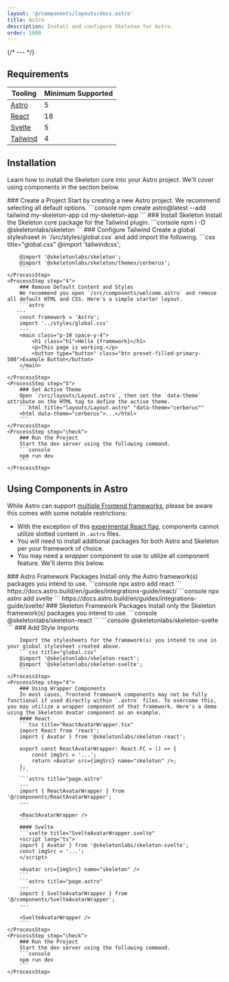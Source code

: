 ```yaml
---
layout: '@/components/layouts/docs.astro'
title: Astro
description: Install and configure Skeleton for Astro.
order: 1000
---
```



{/* --- */}

## Requirements

| Tooling                              | Minimum Supported |
| ------------------------------------ | ----------------- |
| [Astro](https://vite.dev/)           | 5                 |
| [React](https://react.dev/)          | 18                |
| [Svelte](https://svelte.dev/)        | 5                 |
| [Tailwind](https://tailwindcss.com/) | 4                 |

## Installation

Learn how to install the Skeleton core into your Astro project. We'll cover using components in the section below.

<Process>
    <ProcessStep step="1">
        ### Create a Project
        Start by creating a new Astro project. We recommend selecting all default options.
        ```console
        npm create astro@latest --add tailwind my-skeleton-app
		cd my-skeleton-app
        ```
    </ProcessStep>
    <ProcessStep step="2">
        ### Install Skeleton
        Install the Skeleton core package for the Tailwind plugin.
        ```console
        npm i -D @skeletonlabs/skeleton
        ```
    </ProcessStep>
    <ProcessStep step="3">
        ### Configure Tailwind
      	Create a global styleshseet in `/src/styles/global.css` and add import the following.
         ```css title="global.css"
        @import 'tailwindcss';

        @import '@skeletonlabs/skeleton';
        @import '@skeletonlabs/skeleton/themes/cerberus';
        ```
    </ProcessStep>
    <ProcessStep step="4">
        ### Remove Default Content and Styles
        We recommend you open `/src/components/welcome.astro` and remove all default HTML and CSS. Here's a simple starter layout.
        ```astro
       ---
    	const framework = 'Astro';
    	import '../styles/global.css'
    	---
    	<main class="p-10 space-y-4">
    		<h1 class="h1">Hello {framework}</h1>
    		<p>This page is working.</p>
    		<button type="button" class="btn preset-filled-primary-500">Example Button</button>
    	</main>
    	```
    </ProcessStep>
    <ProcessStep step="5">
        ### Set Active Theme
        Open `/src/layouts/Layout.astro`, then set the `data-theme` attribute on the HTML tag to define the active theme.
        ```html title="layouts/Layout.astro" "data-theme="cerberus""
        <html data-theme="cerberus">...</html>
        ```
    </ProcessStep>
    <ProcessStep step="check">
        ### Run the Project
        Start the dev server using the following command.
    	```console
    	npm run dev
        ```
    </ProcessStep>

</Process>

## Using Components in Astro

While Astro can support [multiple Frontend frameworks](https://docs.astro.build/en/guides/integrations-guide/), please be aware this comes with some notable restrictions:

- With the exception of this [experimental React flag](https://docs.astro.build/en/guides/integrations-guide/react/#children-parsing), components cannot utilize slotted content in `.astro` files.
- You will need to install additional packages for both Astro and Skeleton per your framework of choice.
- You may need a _wrapper_ component to use to utilize all component feature. We'll demo this below.

<Process>
	<ProcessStep step="1">
        ### Astro Framework Packages
        Install only the Astro framework(s) packages you intend to use.
        ```console
        npx astro add react
        ```
		https://docs.astro.build/en/guides/integrations-guide/react/
        ```console
		npx astro add svelte
        ```
		https://docs.astro.build/en/guides/integrations-guide/svelte/
    </ProcessStep>
	<ProcessStep step="2">
        ### Skeleton Framework Packages
        Install only the Skeleton framework(s) packages you intend to use.
        ```console
       	@skeletonlabs/skeleton-react
        ```
        ```console
		@skeletonlabs/skeleton-svelte
        ```
    </ProcessStep>
    	<ProcessStep step="3">
        ### Add Style Imports
        
        Import the stylesheets for the framework(s) you intend to use in your global stylesheet created above.
        ```css title="global.css"
        @import '@skeletonlabs/skeleton-react'; 
        @import '@skeletonlabs/skeleton-svelte';
        ```
    </ProcessStep>
    <ProcessStep step="4">
        ### Using Wrapper Components
        In most cases, frontend framework components may not be fully functional if used directly within `.astro` files. To overcome this, you may utilize a wrapper component of that framework. Here's a demo using the Skeleton Avatar component as an example.
    	#### React
    	```tsx title="ReactAvatarWrapper.tsx"
    	import React from 'react';
    	import { Avatar } from '@skeletonlabs/skeleton-react';

    	export const ReactAvatarWrapper: React.FC = () => {
    		const imgSrc = '...';
    		return <Avatar src={imgSrc} name="skeleton" />;
    	};
    	```
    	```astro title="page.astro"
    	---
    	import { ReactAvatarWrapper } from '@/components/ReactAvatarWrapper';
    	---

    	<ReactAvatarWrapper />
    	```
    	#### Svelte
    	```svelte title="SvelteAvatarWrapper.svelte"
    	<script lang="ts">
    	import { Avatar } from '@skeletonlabs/skeleton-svelte';
    	const imgSrc = '...';
    	</script>

    	<Avatar src={imgSrc} name="skeleton" />
    	```
    	```astro title="page.astro"
    	---
    	import { SvelteAvatarWrapper } from '@/components/SvelteAvatarWrapper';
    	---

    	<SvelteAvatarWrapper />
    	```
    </ProcessStep>
    <ProcessStep step="check">
        ### Run the Project
        Start the dev server using the following command.
    	```console
    	npm run dev
        ```
    </ProcessStep>

</Process>
